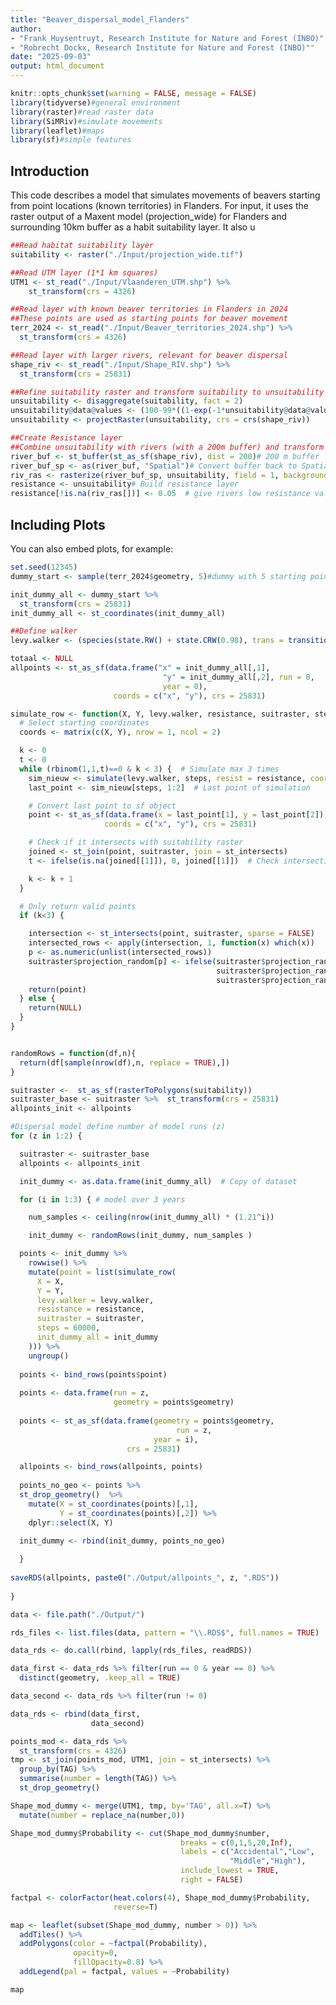 ```yaml
---
title: "Beaver_dispersal_model_Flanders"
author: 
- "Frank Huysentruyt, Research Institute for Nature and Forest (INBO)"
- "Robrecht Dockx, Research Institute for Nature and Forest (INBO)""
date: "2025-09-03"
output: html_document
---
```


```r
knitr::opts_chunk$set(warning = FALSE, message = FALSE)
library(tidyverse)#general environment
library(raster)#read raster data
library(SiMRiv)#simulate movements
library(leaflet)#maps
library(sf)#simple features
```

## Introduction

This code describes a model that simulates movements of beavers starting from point locations (known territories) in Flanders. For input, it uses the raster output of a Maxent model (projection_wide) for Flanders and surrounding 10km buffer as a habit suitability layer. It also u

```r
##Read habitat suitability layer
suitability <- raster("./Input/projection_wide.tif")

##Read UTM layer (1*1 km squares)
UTM1 <- st_read("./Input/Vlaanderen_UTM.shp") %>% 
    st_transform(crs = 4326)

##Read layer with known beaver territories in Flanders in 2024
##These points are used as starting points for beaver movement
terr_2024 <- st_read("./Input/Beaver_territories_2024.shp") %>%
  st_transform(crs = 4326)

##Read layer with larger rivers, relevant for beaver dispersal
shape_riv <- st_read("./Input/Shape_RIV.shp") %>% 
  st_transform(crs = 25831)

##Refine suitability raster and transform suitability to unsuitability according to the relation described by Carroll (2020)
unsuitability <- disaggregate(suitability, fact = 2)
unsuitability@data@values <- (100-99*((1-exp(-1*unsuitability@data@values))/(1-exp(-1))))/100
unsuitability <- projectRaster(unsuitability, crs = crs(shape_riv))

##Create Resistance layer
##Combine unsuitability with rivers (with a 200m buffer) and transform to landscape resistance layer
river_buf <- st_buffer(st_as_sf(shape_riv), dist = 200)# 200 m buffer
river_buf_sp <- as(river_buf, "Spatial")# Convert buffer back to Spatial for raster::rasterize
riv_ras <- rasterize(river_buf_sp, unsuitability, field = 1, background = NA)# Rasterize onto base grid
resistance <- unsuitability# Build resistance layer
resistance[!is.na(riv_ras[])] <- 0.05  # give rivers low resistance value
```

## Including Plots

You can also embed plots, for example:

```r

set.seed(12345)
dummy_start <- sample(terr_2024$geometry, 5)#dummy with 5 starting points for demo

init_dummy_all <- dummy_start %>% 
  st_transform(crs = 25831)
init_dummy_all <- st_coordinates(init_dummy_all)

##Define walker
levy.walker <- (species(state.RW() + state.CRW(0.98), trans = transitionMatrix(0.1, 0.1)) + 40)*1000

totaal <- NULL
allpoints <- st_as_sf(data.frame("x" = init_dummy_all[,1],
                                  "y" = init_dummy_all[,2], run = 0, 
                                  year = 0),
                       coords = c("x", "y"), crs = 25831)

```

```r
simulate_row <- function(X, Y, levy.walker, resistance, suitraster, steps, init_dummy_all) {
  # Select starting coordinates
  coords <- matrix(c(X, Y), nrow = 1, ncol = 2)

  k <- 0
  t <- 0
  while (rbinom(1,1,t)==0 & k < 3) {  # Simulate max 3 times
    sim_nieuw <- simulate(levy.walker, steps, resist = resistance, coords = coords)
    last_point <- sim_nieuw[steps, 1:2]  # Last point of simulation

    # Convert last point to sf object
    point <- st_as_sf(data.frame(x = last_point[1], y = last_point[2]),
                     coords = c("x", "y"), crs = 25831)

    # Check if it intersects with suitability raster
    joined <- st_join(point, suitraster, join = st_intersects)
    t <- ifelse(is.na(joined[[1]]), 0, joined[[1]])  # Check intersection result

    k <- k + 1
  }

  # Only return valid points
  if (k<3) {

    intersection <- st_intersects(point, suitraster, sparse = FALSE)
    intersected_rows <- apply(intersection, 1, function(x) which(x))
    p <- as.numeric(unlist(intersected_rows))
    suitraster$projection_random[p] <- ifelse(suitraster$projection_random[p]>0.1,
                                              suitraster$projection_random[p]-0.1,
                                              suitraster$projection_random[p])
    return(point)
  } else {
    return(NULL)
  }
}


randomRows = function(df,n){
  return(df[sample(nrow(df),n, replace = TRUE),])
}
```

```r

suitraster <-  st_as_sf(rasterToPolygons(suitability))
suitraster_base <- suitraster %>%  st_transform(crs = 25831)
allpoints_init <- allpoints

#Dispersal model define number of model runs (z)
for (z in 1:2) {

  suitraster <- suitraster_base
  allpoints <- allpoints_init

  init_dummy <- as.data.frame(init_dummy_all)  # Copy of dataset

  for (i in 1:3) { # model over 3 years

    num_samples <- ceiling(nrow(init_dummy_all) * (1.21^i))

    init_dummy <- randomRows(init_dummy, num_samples )

  points <- init_dummy %>%
    rowwise() %>%
    mutate(point = list(simulate_row(
      X = X,
      Y = Y,
      levy.walker = levy.walker,
      resistance = resistance,
      suitraster = suitraster,
      steps = 60000,
      init_dummy_all = init_dummy
    ))) %>%
    ungroup()
  
  points <- bind_rows(points$point)
  
  points <- data.frame(run = z,
                       geometry = points$geometry)
  
  points <- st_as_sf(data.frame(geometry = points$geometry,
                                     run = z,
                                year = i),
                          crs = 25831)

  allpoints <- bind_rows(allpoints, points)
  
  points_no_geo <- points %>% 
  st_drop_geometry()  %>% 
    mutate(X = st_coordinates(points)[,1],
           Y = st_coordinates(points)[,2]) %>% 
    dplyr::select(X, Y)
  
  init_dummy <- rbind(init_dummy, points_no_geo)

  }
  
saveRDS(allpoints, paste0("./Output/allpoints_", z, ".RDS"))
  
}

```

```r

data <- file.path("./Output/")

rds_files <- list.files(data, pattern = "\\.RDS$", full.names = TRUE)

data_rds <- do.call(rbind, lapply(rds_files, readRDS))

data_first <- data_rds %>% filter(run == 0 & year == 0) %>% 
  distinct(geometry, .keep_all = TRUE)

data_second <- data_rds %>% filter(run != 0)

data_rds <- rbind(data_first, 
                  data_second)

```

```r

points_mod <- data_rds %>%
  st_transform(crs = 4326)
tmp <- st_join(points_mod, UTM1, join = st_intersects) %>%
  group_by(TAG) %>%
  summarise(number = length(TAG)) %>%
  st_drop_geometry()

Shape_mod_dummy <- merge(UTM1, tmp, by='TAG', all.x=T) %>%
  mutate(number = replace_na(number,0))

Shape_mod_dummy$Probability <- cut(Shape_mod_dummy$number,
                                      breaks = c(0,1,5,20,Inf),
                                      labels = c("Accidental","Low",
                                                 "Middle","High"), 
                                      include_lowest = TRUE, 
                                      right = FALSE)

factpal <- colorFactor(heat.colors(4), Shape_mod_dummy$Probability, 
                       reverse=T)

map <- leaflet(subset(Shape_mod_dummy, number > 0)) %>%
  addTiles() %>%
  addPolygons(color = ~factpal(Probability),
              opacity=0,
              fillOpacity=0.8) %>%
  addLegend(pal = factpal, values = ~Probability)

map

```